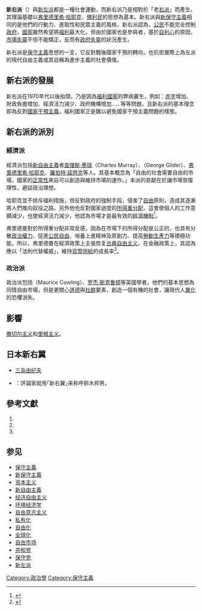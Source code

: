 {{NoteTA
|G1=PoliticiansUK
|G2=PresidentsUS
|1=zh-hans:哈耶克; zh-hant:海耶克;
|2=zh-hans:撒切尔;zh-hk:戴卓爾;zh-tw:柴契爾;
|3=zh-hans:里根;zh-hk:列根;zh-tw:雷根;
|4=zh-hans:米尔顿;zh-hk:米爾頓;zh-tw:米爾頓;
|5=zh-hans:弗里德曼;zh-hk:佛利民;zh-tw:傅利曼;
|6=zh-hans:通往奴役之路; zh-hant:到奴役之路;
}}
{{Conservatism}}
'''新右派'''（{{lang-en|the '''New Right'''}}）與[[新左派|新左派]]都是一種社會運動，而新右派乃是相對於「老[[右派|右派]]」而產生。其理論基礎以[[弗里德里希·哈耶克|弗里德里希·哈耶克]]、[[米爾頓·佛利民|佛利民]]的思想為基本。新右派與[[新保守主義|新保守主義]]相同的是他們的行動力、進取性和民眾主義的風格，新右派認為，[[公民|公民]]不能完全控制[[政府|政府]]，[[國家|國家]]雖然希望將[[福利|福利]]最大化，但由於國家也是參與者，基於[[利己主義|自利心]]的原因，[[市場失靈|市場失靈]]不但不能矯正，反而有[[政府失靈|政府失靈]]的狀況產生。

新右派是[[保守主義|保守主義]]思想的一支，它反對戰後國家干預的轉向，也抗拒實際上為左派的現代自由主義或其自稱為進步主義的社會價值。

== 新右派的發展 ==
新右派在1970年代以後抬頭，乃是因為[[福利國家|福利國家]]的弊病叢生，例如：[[赤字|赤字]]增加、財政負擔增加、經濟活力減少、政府機構增加……等等問題，且新右派的基本理念即為反對[[凯恩斯主义经济学|國家干預主義]]，福利國家正是難以避免國家干預主義問題的樣態。

== 新右派的派別 ==
=== 經濟派 ===
經濟派包括[[新自由主義|新自由主義]]者[[查理斯·墨瑞|查理斯·墨瑞]]（Charles Murray）、{{tsl|en|George Gilder|喬治·季爾德}}（George Gilder）、[[弗里德里希·哈耶克|弗里德里希·哈耶克]]、[[羅伯特·諾齊克|羅伯特·諾齊克]]等人。其基本概念為「自由的社會需要自由的市場，國家的[[正當性|正當性]]來自可以創造與維持市場的運作。」本派的貢獻在於讓市場恢復理性，避談政治理想。

哈耶克並不排斥福利措施，但反對政府的強制手段，侵害了[[自由|自由]]原則，造成其逐漸將人們推向奴役之路。另外他也反對國家過度的[[二次分配|所得重分配]]，這會使個人的工作意願減少，也使經濟活力減少，他認為市場才是最有效的[[經濟機制|經濟機制]]<ref>{{cite book|author=[[弗里德里希·哈耶克|弗里德里希·哈耶克]]|title=《[[通往奴役之路|通往奴役之路]]》|year=1944}}</ref>。

弗里德曼對於所得重分配非常反感，因為在市場下的所得分配是公正的，也具有分散[[政治權力|政治權力]]、促進[[公民自由|公民自由]]、培養上進精神及原創力、提高[[生产力|勞動生產力]]等積極功能。所以，弗里德曼在經濟政策上主張恢复[[古典自由主义|古典自由主义]]，在金融政策上，其認為應以「法則代替權威」，維持[[貨幣供給|貨幣供給]]的成長率<ref>{{cite book|author=[[弗里德曼|弗里德曼]]|title=《[[資本主義與自由|資本主義與自由]]》|year=1962}}</ref>。

=== 政治派 ===
政治派包括{{tsl|en|Maurice Cowling||考林}}（Maurice Cowling）、[[罗杰·斯克鲁顿|罗杰·斯克鲁顿]]等英國學者。他們的基本思想為同情自由市場，但是更關心[[道德|道德]]與[[社群|社群]]要素，創造一個有機的社會，讓現代人[[異化|異化]]的恐懼消失。

== 影響 ==
[[撒切尔主义|撒切尔主义]]和[[里根主义|里根主义]]。

==日本新右翼==
*[[三岛由纪夫|三岛由纪夫]]
*{{Tsl|ja|鈴木邦男}}：評論家{{Tsl|ja|松本健一}}就用｢新右翼｣来称呼鈴木邦男。

==參考文獻==
{{reflist|2}}
# {{cite book|author=[[弗里德里希·哈耶克|弗里德里希·哈耶克]]|title=《[[通往奴役之路|通往奴役之路]]》|year=1944}}
# {{cite book|author=[[米爾頓·佛利民|米爾頓·佛利民]]|title=《[[資本主義與自由|資本主義與自由]]》|year=1962}}
# {{cite book|title=《政治思想史》|author=[[李培元|李培元]]|publisher=偉伯文化}}

==参见==
* [[保守主義|保守主義]]
* [[新保守主義|新保守主義]]
* [[资本主义|资本主义]]
* [[新自由主義|新自由主義]]
* [[经济自由主义|经济自由主义]]
* [[环境经济学|环境经济学]]
* [[自由意志主义|自由意志主义]]
* [[私有化|私有化]]
* [[自由化|自由化]]
* [[全球化|全球化]]
* [[自由市场|自由市场]]
* [[共和黨_(美國)|共和党]]
* [[保守党|保守党]]
* [[新左派|新左派]]

{{alt-right}}

[[Category:政治學|Category:政治學]]
[[Category:保守主義|Category:保守主義]]